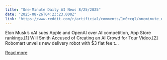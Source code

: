 ```yaml
---
title: "One-Minute Daily AI News 8/25/2025"
date: "2025-08-26T04:23:23.000Z"
link: "https://www.reddit.com/r/artificial/comments/1n0ccql/oneminute_daily_ai_news_8252025/"
---
```


Elon Musk’s xAI sues Apple and OpenAI over AI competition, App Store rankings.[1]
 Will Smith Accused of Creating an AI Crowd for Tour Video.[2]
 Robomart unveils new delivery robot with $3 flat fee t...

[Read more](https://www.reddit.com/r/artificial/comments/1n0ccql/oneminute_daily_ai_news_8252025/)
